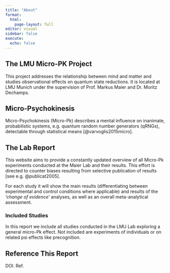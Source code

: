 ```yaml
---
title: "About"
format: 
  html:
    page-layout: full
editor: visual
sidebar: false
execute: 
  echo: false
---
```


## The LMU Micro-PK Project

This project addresses the relationship between mind and matter and studies observational effects on quantum state reductions. It is located at LMU Munich under the supervision of Prof. Markus Maier and Dr. Moritz Dechamps.

## Micro-Psychokinesis

Micro-Psychokinesis (Micro-Pk) describes a mental influence on inanimate, probabilistic systems, e.g. quantum random number generators (qRNGs), detectable through statistical means [@varvoglis2015micro].

## The Lab Report

This website aims to provide a constantly updated overview of all Micro-Pk experiments conducted at the Maier Lab and their results. This effort is directed to counter biases resulting from selective publication of results [see e.g. @publicat2005].

For each study it will show the main results (differentiating between experimental and control conditions where applicable) and results of the *'change of evidence'* analyses, as well as an overall meta-analytical assessment.

### Included Studies

In this report we include all studies conducted in the LMU Lab exploring a general micro-Pk effect. Not included are experiments of individuals or on related psi effects like precognition.

## Reference This Report

DOI. Ref.
